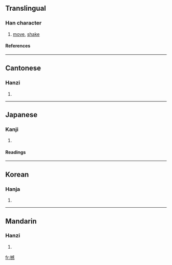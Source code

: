 ==Translingual==
===Han character===
{{Han char|rn=64|rad=手|as=13|sn=16|four=5303<sub>5</sub>|canj=手戈口心 (QIRP)}}
# [[move]], [[shake]]
====References====
{{Han ref|kx=0457.200|dkj=12775|dj=0806.030|hdz=31967.070|uh=64BC|ud=25788|bh=BED9|bd=48857}}

----
==Cantonese==
===Hanzi===
{{yue-hanzi|jyut=|y=ham6}}
# {{defn|Cantonese}}

----
==Japanese==
===Kanji===
{{ja-kanji|grade=|rs=手13}}
# {{defn|Japanese}} 
====Readings====
{{ja-readings|on=[[かん]] (kan)|kun=[[うごかす]] (ugokasu)}}

----
==Korean==
===Hanja===
{{ko-hanja|hangeul=감|eumhun=|rv=gam|mr=kam|y=kam}}
# {{defn|Korean}}

----
==Mandarin==
===Hanzi===
{{cmn-hanzi|pin=[[hàn]] ([[han4]])|wg=han<sup>4</sup>}}
# {{defn|Mandarin}}

[[fr:撼]]